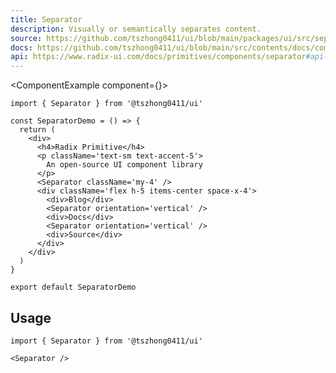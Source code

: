 ```yaml
---
title: Separator
description: Visually or semantically separates content.
source: https://github.com/tszhong0411/ui/blob/main/packages/ui/src/separator.tsx
docs: https://github.com/tszhong0411/ui/blob/main/src/contents/docs/components/separator.mdx
api: https://www.radix-ui.com/docs/primitives/components/separator#api-reference
---
```


<ComponentExample component={<SeparatorDemo />}>
  ```tsx
  import { Separator } from '@tszhong0411/ui'

  const SeparatorDemo = () => {
    return (
      <div>
        <h4>Radix Primitive</h4>
        <p className='text-sm text-accent-5'>
          An open-source UI component library
        </p>
        <Separator className='my-4' />
        <div className='flex h-5 items-center space-x-4'>
          <div>Blog</div>
          <Separator orientation='vertical' />
          <div>Docs</div>
          <Separator orientation='vertical' />
          <div>Source</div>
        </div>
      </div>
    )
  }

  export default SeparatorDemo
  ```
</ComponentExample>

## Usage

```tsx
import { Separator } from '@tszhong0411/ui'
```

```tsx
<Separator />
```
